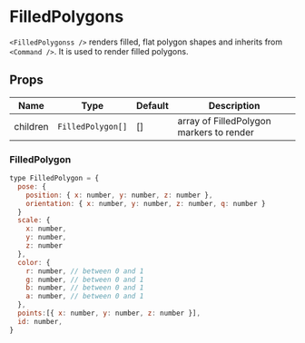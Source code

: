 
# FilledPolygons

`<FilledPolygonss />` renders filled, flat polygon shapes and inherits from `<Command />`. It is used to render filled polygons.

## Props

| Name     | Type              | Default | Description                              |
| -------- | ----------------- | ------- | ---------------------------------------- |
| children | `FilledPolygon[]` | []      | array of FilledPolygon markers to render |

### FilledPolygon

```js
type FilledPolygon = {
  pose: {
    position: { x: number, y: number, z: number },
    orientation: { x: number, y: number, z: number, q: number }
  }
  scale: {
    x: number,
    y: number,
    z: number
  },
  color: {
    r: number, // between 0 and 1
    g: number, // between 0 and 1
    b: number, // between 0 and 1
    a: number, // between 0 and 1
  },
  points:[{ x: number, y: number, z: number }],
  id: number,
}
```

<FilledPolygons />
